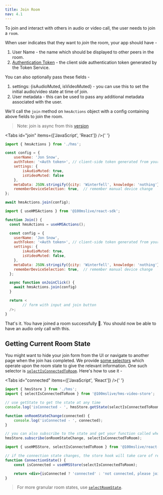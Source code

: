 ```yaml
---
title: Join Room
nav: 4.1
---
```


To join and interact with others in audio or video call, the user needs to join a `room`.

When user indicates that they want to _join_ the room, your app should have -

1. User Name - the name which should be displayed to other peers in the room.
2. [Authentication Token](../guides/token) - the client side authentication token generated by the Token Service.

You can also optionally pass these fields -

1. settings: {isAudioMuted, isVideoMuted} - you can use this to set the initial audio/video state at time of join.
2. User metadata - this can be used to pass any additional metadata associated with the user.

We'll call the `join` method on `hmsActions` object with a config containing above fields to join the room.

> Note: join is async from this [version](../changelog/release-notes#2022-09-13)

<Tabs id="join" items={['JavaScript', 'React']} />{' '}

<Tab id='join-0'>

```js:join.js
import { hmsActions } from './hms';

const config = {
    userName: 'Jon Snow',
    authToken: '<Auth token>', // client-side token generated from your token service
    settings: {
        isAudioMuted: true,
        isVideoMuted: false
    },
    metaData: JSON.stringify({city: 'Winterfell', knowledge: 'nothing'}),
    rememberDeviceSelection: true,  // remember manual device change
};

await hmsActions.join(config);

```

</Tab>

<Tab  id='join-1'>

```jsx:join.jsx
import { useHMSActions } from '@100mslive/react-sdk';

function Join() {
  const hmsActions = useHMSActions();

  const config = {
    userName: 'Jon Snow',
    authToken: '<Auth token>', // client-side token generated from your token service
    settings: {
        isAudioMuted: true,
        isVideoMuted: false,
    },
    metaData: JSON.stringify({city: 'Winterfell', knowledge: 'nothing'}),
    rememberDeviceSelection: true,  // remember manual device change
  };

  async function onJoinClick() {
    await hmsActions.join(config)
  }

  return <
        // form with input and join button
  />;
}
```

</Tab>

That's it. You have joined a room successfully 🥳. You should now be able to have an audio only call with this.

## Getting Current Room State

You might want to hide your join form from the UI or navigate to another page when the join has completed.
We provide [some selectors](/api-reference/javascript/v2/home/content#functions) which operate upon the room state to give the relevant information. One such
selector is [`selectIsConnectedToRoom`](/api-reference/javascript/v2/home/content#select-is-connected-to-room). Here's how to use it -

<Tabs id="connected" items={['JavaScript', 'React']} />{' '}

<Tab id='connected-0'>

```js
import { hmsStore } from './hms';
import { selectIsConnectedToRoom } from '@100mslive/hms-video-store';

// use getState to get the state at any time
console.log('isConnected - ', hmsStore.getState(selectIsConnectedToRoom));

function onRoomStateChange(connected) {
    console.log('isConnected - ', connected);
}

// you can also subscribe to the state and get your function called whenever the state changes
hmsStore.subscribe(onRoomStateChange, selectIsConnectedToRoom);
```

</Tab>

<Tab  id='connected-1'>

```jsx
import { useHMSStore, selectIsConnectedToRoom } from '@100mslive/react-sdk';

// if the connection state changes, the store hook will take care of rerendering the component
function ConnectionState() {
    const isConnected = useHMSStore(selectIsConnectedToRoom);

    return <div>{isConnected ? 'connected' : 'not connected, please join.'}</div>;
}
```

</Tab>

> For more granular
> room states, use [`selectRoomState`](/api-reference/javascript/v2/home/content#select-room-state).
